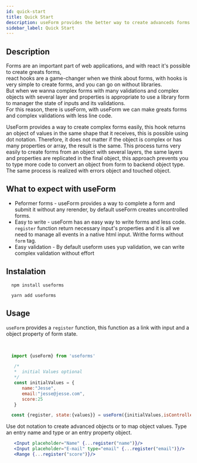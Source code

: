 ```yaml
---
id: quick-start
title: Quick Start
description: useForm provides the better way to create advanceds forms easily.also provides a simple way to validate form inputs. Try this!!!
sidebar_label: Quick Start
---
```


## Description

Forms are an important part of web applications, and with react it's possible to create greats forms,  
react hooks are a game-changer when we think about forms, with hooks is very simple to create forms, and you can go on without libraries.  
But when we wanna complex forms with many validations and complex objects with several layer and properties is appropriate to use a library form to manager the state of inputs and its validations.  
For this reason, there is useForm, with useForm we can make greats forms and complex validations with less line code.

UseForm provides a way to create complex forms easily, this hook returns an object of values ​​in the same shape that it receives, this is possible using dot notation. Therefore, 
it does not matter if the object is complex or has many properties or array, 
the result is the same. This process turns very easily to create forms from an object with several layers, 
the same layers and properties are replicated in the final object, 
this approach prevents you to type more code to convert an object from form to backend object type. The same process is realized with errors object and touched object.


## What to expect with useForm
- Peformer forms - useForm provides a way to complete a form and submit it without any rerender, by default useForm creates uncontrolled forms.
 - Easy to write  - useForm has an easy way to write forms and less code. `register` function return necessary input's properties and it is all we need to manage all events in a native html input. Writhe forms without `form` tag.
 - Easy validation - By default useform uses yup validation, we can write complex validation without effort

## Instalation
```
  npm install useforms
```

```
  yarn add useforms
```

## Usage

`useForm` provides a `register` function, this function as a link with input and a object property of form state.

<QuickStartDemo/>
<br/>

```javascript
  import {useForm} from 'useforms'

   /*
   *  initial Values optional
   */
   const initialValues = {
      name:"Jesse",
      email:"jesse@jesse.com",
      score:25
   }

  const {register, state:{values}} = useForm({initialValues,isControlled:true})
```

Use dot notation to create advanced objects or to map object values. Type an entry name and type or an entry property object.

```jsx
   <Input placeholder="Name" {...register("name")}/>
   <Input placeholder="E-mail" type="email" {...register("email")}/>
   <Range {...register("score")}/>
```
